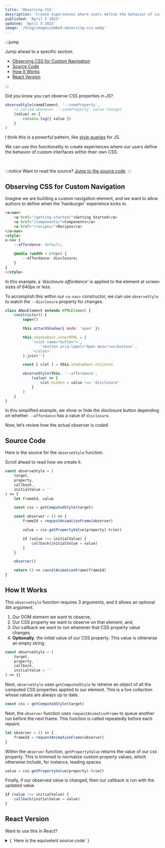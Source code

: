 ```yaml
---
title: 'Observing CSS'
description: 'Create experiences where users define the behavior of custom interfaces in CSS.'
published: 'April 5 2023'
updated: 'April 5 2023'
image: '/blog/images/embed-observing-css.webp'
---
```


:::jump

Jump ahead to a specific section.

- [Observing CSS for Custom Navigation](#observing-css-for-custom-navigation)
- [Source Code](#source-code)
- [How It Works](#how-it-works)
- [React Version](#react-version)

:::

Did you know you can observe CSS properties in JS?

```js
observeStyle(someElement, '--someProperty',
	// called whenever `--someProperty` value changes
	(value) => {
		console.log({ value })
	}
)
```

I think this is a powerful pattern,
like [style queries](https://css.oddbird.net/rwd/style/explainer/) for JS.

We can use this functionality to create experiences where our users define the behavior of custom interfaces within their own CSS.

<br />

:::notice
Want to read the source?
[Jump to the source code](#source-code).
:::

## Observing CSS for Custom Navigation

Imagine we are building a custom navigation element,
and we want to allow authors to define when the ‘hamburger’ experience kicks in.

```html
<a-nav>
	<a href="/getting-started/">Getting Started</a>
	<a href="/components/">Components</a>
	<a href="/recipes/">Recipes</a>
</a-nav>
<style>
a-nav {
	--affordance: default;

	@media (width < 640px) {
		--affordance: disclosure;
	}
}
</style>
```

In this example,
a _‘disclosure affordance’_ is applied to the element
at screen sizes of 640px or less.

To accomplish this within our `<a-nav>` constructor,
we can use `observeStyle` to watch the `--disclosure` property for changes.

```js
class ANavElement extends HTMLElement {
	constructor() {
		super()

		this.attachShadow({ mode: 'open' })

		this.shadowRoot.innerHTML = [
			`<slot name="button">`,
				`<button aria-label="Open menu">≡</button>`,
			`</slot>`
		].join('')

		const [ slot ] = this.shadowRoot.children

		observeStyle(this, '--affordance',
			(value) => {
				slot.hidden = value !== 'disclosure'
			}
		)
	}
}
```

In this simplified example,
we show or hide the disclosure button depending on whether `--affordance` has a value of `disclosure`.

Now,
let’s review how the actual observer is coded.

## Source Code

Here is the source for the `observeStyle` function.

Scroll ahead to read how we create it.

```js
const observeStyle = (
	target,
	property,
	callback,
	initialValue = ''
) => {
	let frameId, value

	const css = getComputedStyle(target)

	const observer = () => {
		frameId = requestAnimationFrame(observer)

		value = css.getPropertyValue(property).trim()

		if (value !== initialValue) {
			callback(initialValue = value)
		}
	}

	observer()

	return () => cancelAnimationFrame(frameId)
}
```

## How It Works

This `observeStyle` function requires 3 arguments,
and it allows an optional 4th argument.

1. Our DOM element we want to observe,
2. Our CSS property we want to observe on that element, and,
3. Our callback we want to run whenever that CSS property value changes.
4. **Optionally**, the initial value of our CSS property.
This value is otherwise an empty string.

```js
const observeStyle = (
	target,
	property,
	callback,
	initialValue = ''
) => {}
```

Next,
`observeStyle` uses
`getComputedStyle` to retreive an object of all the computed CSS properties applied to our element.
This is a live collection whose values are always up to date.

```js
const css = getComputedStyle(target)
```

Next,
the `observer` function uses `requestAnimationFrame` to queue another run before the next frame.
This function is called repeatedly before each repaint.

```js
let observer = () => {
	frameId = requestAnimationFrame(observer)
}
```

Within the `observer` function,
`getPropertyValue` returns the value of our css property.
This is trimmed to normalize custom property values,
which otherwise include, for instance, leading spaces.

```js
value = css.getPropertyValue(property).trim()
```

Finally,
if our observed value is changed, then our callback is run with the updated value.

```js
if (value !== initialValue) {
	callback(initialValue = value)
}
```

## React Version

Want to use this in React?

<details>
	<summary>{
		`Here is the equivelent source code`
	}</summary>
```js

import { useCallback, useLayoutEffect, useState } from 'react'

export function useCSSProperty<T extends Element>(
	property: string,
	initialValue = ''
) {
	const [ element, setElement ] = useState<T | null>(null)
	const [ value, setValue ] = useState(initialValue)

	const ref = useCallback((element: T) => {
		if (element !== null) {
			setElement(element)
		}
	}, [])

	useLayoutEffect(() => {
		if (element === null) return

		const css = getComputedStyle(element)

		let frameId: number
		let observer = () => {
			frameId = requestAnimationFrame(observer)

			const newValue = css.getPropertyValue(property).trim()

			if (value !== newValue) {
				setValue(newValue)
			}
		}

		observer()

		return () => cancelAnimationFrame(frameId)
	}, [ element, property ])

	return [ ref, value ]
}
```

</details>

---

Finally, please consider all code shared in this article public domain, unless otherwise specified.
